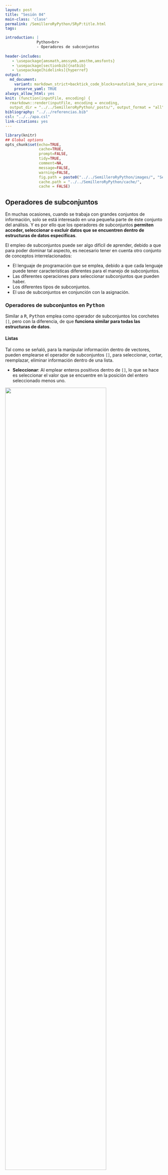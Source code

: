 ```yaml
---
layout: post
title: "Sesión 04"
main-class: 'clase'
permalink: /SemilleroRyPython/SRyP:title.html
tags:

introduction: |
              Python<br>
              - Operadores de subconjuntos
              
header-includes:
   - \usepackage{amsmath,amssymb,amsthm,amsfonts}
   - \usepackage[sectionbib]{natbib}
   - \usepackage[hidelinks]{hyperref}
output:
  md_document:
    variant: markdown_strict+backtick_code_blocks+autolink_bare_uris+ascii_identifiers+tex_math_single_backslash
    preserve_yaml: TRUE
always_allow_html: yes   
knit: (function(inputFile, encoding) {
  rmarkdown::render(inputFile, encoding = encoding,
  output_dir = "../../SemilleroRyPython/_posts/", output_format = "all"  ) })
bibliography: "../../referencias.bib"
csl: "../../apa.csl"
link-citations: yes
---
```


```r
library(knitr)
## Global options
opts_chunk$set(echo=TRUE,
               cache=TRUE,
               prompt=FALSE,
               tidy=TRUE,
               comment=NA,
               message=FALSE,
               warning=FALSE,
               fig.path = paste0("../../SemilleroRyPython/images/", "Sesion04"),
               cache.path = "../../SemilleroRyPython/cache/",
               cache = FALSE)

```

## Operadores de subconjuntos
En muchas ocasiones, cuando se trabaja con grandes conjuntos de información, solo se está interesado en una pequeña parte de éste conjunto del análisis. Y es por ello que los operadores de subconjuntos **permiten acceder, seleccionar o excluir datos que se encuentren dentro de estructuras de datos especificas**.

El empleo de subconjuntos puede ser algo difícil de aprender, debido a que para poder dominar tal aspecto, es necesario tener en cuenta otro conjunto de conceptos interrelacionados:

* El lenguaje de programación que se emplea, debido a que cada lenguaje puede tener características diferentes para el manejo de subconjuntos.
* Las diferentes operaciones para seleccionar subconjuntos que pueden haber.
* Los diferentes tipos de subconjuntos.
* El uso de subconjuntos en conjunción con la asignación.

### Operadores de subconjuntos en <tt>Python</tt>
Similar a <tt>R</tt>, <tt>Python</tt> emplea como operador de subconjuntos los corchetes `[]`, pero con la diferencia, de que **funciona similar para todas las estructuras de datos**.

#### Listas
Tal como se señaló, para la manipular información dentro de vectores, pueden emplearse el operador de subconjuntos `[]`, para seleccionar, cortar, reemplazar, eliminar información dentro de una lista.

* **Seleccionar**: Al emplear enteros positivos dentro de `[]`, lo que se hace es seleccionar el valor que se encuentre en la posición del entero seleccionado menos uno.

![](../../SemilleroRyPython/images/subset1.jpg){ width=80% }

<button id="Show8" class="btn btn-secondary">Mostrar Ejemplo en <tt>Python</tt></button>
<button id="Hide8" class="btn btn-info">Ocultar Ejemplo en <tt>Python</tt></button>
<main id="botoncito8"> 

<h3 data-toc-skip> Seleccionar en listas </h3> 
<p>Supongamos que poseemos una lista $L$, la cual está compuesta por los caracteres, <tt>"Daniel", "Carlos", "Paola", "Pedro", "Juan", "Ana"</tt>, entonces si queremos seleccionar el nombre <tt>"Carlos"</tt> que se encuentra en la segunda posición, podemos emplear la notación 

$$\begin{align*}
L[1] \quad \text{ ó } \quad L[2-1]
\end{align*}$$
tal que</p>

<section class="language-python highlighter-rouge"><section class="highlight"><pre class="highlight"><code><span class="c1"># Creamos la lista de caracteres
</span><span class="n">L</span> <span class="o">=</span> <span class="p">[</span><span class="s">"Daniel"</span><span class="p">,</span> <span class="s">"Carlos"</span><span class="p">,</span> <span class="s">"Paola"</span><span class="p">,</span> <span class="s">"Pedro"</span><span class="p">,</span> <span class="s">"Juan"</span><span class="p">,</span> <span class="s">"Ana"</span><span class="p">]</span>
</code></pre></section></section>

<section class="language-python highlighter-rouge"><section class="highlight"><pre class="highlight"><code><span class="c1"># Empleamos operador de subconjuntos para seleccionar el nombre "Carlos" </span>
<span class="c1"># el cual se encuentra en la segunda posición
</span><span class="n">L</span><span class="p">[</span><span class="mi">1</span><span class="p">]</span>
</code></pre></section></section>

<section class="highlighter-rouge"><section class="highlight"><pre class="highlight"><code>'Carlos'
</code></pre></section></section>

```python
# Creamos la lista de caracteres
L = ["Daniel", "Carlos", "Paola", "Pedro", "Juan", "Ana"]
```

```python
# Empleamos operador de subconjuntos para seleccionar el nombre "Carlos"
# el cual se encuentra en la segunda posición
L[1]
```

</main>

* **Seleccionar desde atrás**: Al emplear enteros negativos dentro de `[]`, lo que se hace es seleccionar el valor que se encuentre en la posición del entero seleccionado contando de atrás hacia adelante.

![](../../SemilleroRyPython/images/subset2.jpg){ width=80% }

<button id="Show9" class="btn btn-secondary">Mostrar Ejemplo en <tt>Python</tt></button>
<button id="Hide9" class="btn btn-info">Ocultar Ejemplo en <tt>Python</tt></button>
<main id="botoncito9"> 

<h3 data-toc-skip> Seleccionar en Listas de atrás hacia adelante </h3> 
<p>Supongamos que poseemos una lista $L$, la cual está compuesta por los caracteres, <tt>"Daniel", "Carlos", "Paola", "Pedro", "Juan", "Ana"</tt>, entonces si queremos seleccionar el nombre <tt>"Ana"</tt> que se encuentra en la última posición, podemos emplear la notación 

$$\begin{align*}
L[-1]
\end{align*}$$
tal que</p>

<section class="language-python highlighter-rouge"><section class="highlight"><pre class="highlight"><code><span class="c1"># Empleamos operador de subconjuntos para seleccionar el nombre "Ana" </span>
<span class="c1"># el cual se encuentra en la última posición
</span><span class="n">L</span><span class="p">[</span><span class="mi">-1</span><span class="p">]</span>
</code></pre></section></section>

<section class="highlighter-rouge"><section class="highlight"><pre class="highlight"><code>'Ana'
</code></pre></section></section>

```python
# Empleamos operador de subconjuntos para seleccionar el nombre "Carlos"
# el cual se encuentra en la última posición
L[-1]
```

</main>

* **Cortes**: Para cortar el total de elementos que se encuentran en una lista, podemos emplear el operador de subconjuntos `[]`, separando dos números enteros positivos o negativos mediante dos puntos `:`, con el fin de seleccionar los elementos que se encuentren dentro de dicho intervalo. Es de anotar que los números tomados por <tt>Python</tt> al emplear este método de selección **se hace de forma cerrada para el número inferior y abierta para el número superior**.

<button id="Show10" class="btn btn-secondary">Mostrar Ejemplo en <tt>Python</tt></button>
<button id="Hide10" class="btn btn-info">Ocultar Ejemplo en <tt>Python</tt></button>
<main id="botoncito10"> 

<h3 data-toc-skip> Cortes en bilaterales en Listas</h3> 
<p>Supongamos que poseemos una lista $L$, la cual está compuesta por los caracteres, <tt>"Daniel", "Carlos", "Paola", "Pedro", "Juan", "Ana"</tt>, entonces si queremos seleccionar los nombres desde <tt>"Carlos"</tt> hasta <tt>"Pedro"</tt> que se encuentra en las posiciones dos y cuatro, podemos emplear la notación 

$$\begin{align*}
L[1:4]
\end{align*}$$

en donde se observa que, se escribe $4$ en lugar de $3$, debido a que al tomar el valor superior de forma abierta, debemos avanza a la siguiente casilla para que éste último valor de interés sea tenido en cuenta. Al escribir dicho código en <tt>Python</tt> obtenemos</p>

<section class="language-python highlighter-rouge"><section class="highlight"><pre class="highlight"><code><span class="c1"># Empleamos operador de subconjuntos para seleccionar los nombres desde </span>
<span class="c1"># "Carlos" hasta "Pedro" los cual se encuentra entre las posiciones dos y cuatro, inclusive.
</span><span class="n">L</span><span class="p">[</span><span class="mi">1:4</span><span class="p">]</span>
</code></pre></section></section>

<section class="highlighter-rouge"><section class="highlight"><pre class="highlight"><code>['Carlos', 'Paola', 'Pedro']
</code></pre></section></section>

```python
# Empleamos operador de subconjuntos para seleccionar los nombres desde "Carlos" hasta "Pedro"
# los cual se encuentra entre las posiciones dos y cuatro, inclusive.
L[1:4]
```

<h3 data-toc-skip> Cortes en unilaterales en Listas</h3> 
<p>Supongamos que poseemos la misma lista $L$, la cual está compuesta por los caracteres, <tt>"Daniel", "Carlos", "Paola", "Pedro", "Juan", "Ana"</tt>, y deseamos seleccionar todos los nombres que se encuentren luego de <tt>"Paola"</tt> (incluyendo este nombre), es decir, todos los nombres que se encuentren en la posición tres o por encima de la misma. En dicho caso podemos emplear la notación 

$$\begin{align*}
L[2:]
\end{align*}$$

en donde se aprecia que, no se escribe ningún número luego de los dos puntos <code>:</code>. Al escribir dicho código en <tt>Python</tt> obtenemos</p>

<section class="language-python highlighter-rouge"><section class="highlight"><pre class="highlight"><code><span class="c1"># Empleamos operador de subconjuntos para seleccionar los nombres que sean </span>
<span class="c1"># iguales o se encuentren por encima de la tercera posición
</span><span class="n">L</span><span class="p">[</span><span class="mi">2:</span><span class="p">]</span>
</code></pre></section></section>

<section class="highlighter-rouge"><section class="highlight"><pre class="highlight"><code>['Paola', 'Pedro', 'Juan', 'Ana']
</code></pre></section></section>

```python
# Empleamos operador de subconjuntos para seleccionar los nombres que sean 
# iguales o se encuentren por encima de la tercera posición
L[2:]
```


<p>Similarmente si queremos seleccionar los nombres que se encuentren antes <tt>"Paola"</tt> (incluyendo este nombre), es decir, todos los nombres que se encuentren en la posición tres o por debajo de la misma. En dicho caso podemos emplear la notación 

$$\begin{align*}
L[:3]
\end{align*}$$

en donde se evidencia que, no se escribe ningún número antes de los dos puntos <code>:</code>, y además, se escribe $3$ en lugar de $2$, debido a que al tomar el valor superior de forma abierta, debemos avanza a la siguiente casilla para que éste último valor de interés sea tenido en cuenta. Al escribir dicho código en <tt>Python</tt> obtenemos</p>

<section class="language-python highlighter-rouge"><section class="highlight"><pre class="highlight"><code><span class="c1"># Empleamos operador de subconjuntos para seleccionar los nombres que sean </span>
<span class="c1"># iguales o se encuentren por debajo de la tercera posición
</span><span class="n">L</span><span class="p">[</span><span class="mi">:3</span><span class="p">]</span>
</code></pre></section></section>

<section class="highlighter-rouge"><section class="highlight"><pre class="highlight"><code>['Daniel', 'Carlos', 'Paola']
</code></pre></section></section>

```python
# Empleamos operador de subconjuntos para seleccionar los nombres que sean 
# iguales o se encuentren por debajo de la tercera posición
L[:3]
```
</main>

* **Reemplazar**: Para reemplazar un valor dentro de los elementos que se encuentran en una lista, podemos emplear el operador de subconjuntos `[]`, con el índice de la posición del valor interés, e igualando dicho valor por el nuevo objeto que queremos en la posición objetivo.

<button id="Show11" class="btn btn-secondary">Mostrar Ejemplo en <tt>Python</tt></button>
<button id="Hide11" class="btn btn-info">Ocultar Ejemplo en <tt>Python</tt></button>
<main id="botoncito11"> 

<h3 data-toc-skip> Reemplazar en Listas</h3> 
<p>Supongamos que poseemos una lista $L$, la cual está compuesta por los caracteres, <tt>"Daniel", "Carlos", "Paola", "Pedro", "Juan", "Ana"</tt>, entonces si queremos reemplazar el nombre <tt>"Juan"</tt> que se encuentra en la penúltima posición, por <tt>"Roberto"</tt>, podemos emplear la notación 

$$\begin{align*}
L[-2] = “Roberto”
\end{align*}$$

tal que </p>

<section class="language-python highlighter-rouge"><section class="highlight"><pre class="highlight"><code><span class="c1"># Empleamos operador de subconjuntos para reemplazar el valor de la 
</span><span class="c1"># penúltima posición por Roberto
</span><span class="n">L</span><span class="p">[</span><span class="o">-</span><span class="mi">2</span><span class="p">]</span> <span class="o">=</span> <span class="s">"Roberto"</span>
<span class="k">print</span><span class="p">(</span><span class="n">L</span><span class="p">)</span>
</code></pre></section></section>

<section class="highlighter-rouge"><section class="highlight"><pre class="highlight"><code>['Daniel', 'Carlos', 'Paola', 'Pedro', 'Roberto', 'Ana']
</code></pre></section></section>

```python
# Empleamos operador de subconjuntos para reemplazar el valor de la 
# penúltima posición por Roberto
L[-2] = "Roberto"
print(L)
```

</main>

* **Eliminar**: Para remover un valor dentro de una lista, podemos emplear la función <tt>del</tt> seguido por la variable con el operador de subconjuntos `[]`, designando la posición del valor que se quiere eliminar. 

También puede emplearse la función <tt>pop()</tt> la cual muestra cuál fue el valor eliminar. Ésta función debe estar separada del nombre de la variable con un punto, <tt>lista.pop()</tt>, y escribiendo dentro del paréntesis la posición del valor que se quiere eliminar.

Otra función 

<button id="Show12" class="btn btn-secondary">Mostrar Ejemplo en <tt>Python</tt></button>
<button id="Hide12" class="btn btn-info">Ocultar Ejemplo en <tt>Python</tt></button>
<main id="botoncito12"> 

<h3 data-toc-skip> Eliminar en Listas con <tt>del</tt></h3> 
<p>Supongamos que poseemos una lista $L$, la cual está compuesta por los caracteres, <tt>"Daniel", "Carlos", "Paola", "Pedro", "Roberto", "Ana"</tt>, entonces si queremos eliminar el nombre <tt>"Pedro"</tt> que se encuentra en la cuarta posición, podemos emplear la función <tt>del</tt> de la forma

$$\begin{align*}
del \quad L[3]
\end{align*}$$

tal que</p>

<section class="language-python highlighter-rouge"><section class="highlight"><pre class="highlight"><code><span class="c1"># Empleamos función del y operador de subconjuntos para eliminar el valor
</span><span class="c1"># que se encuentra en la cuarta posición
</span><span class="k">del</span> <span class="n">L</span><span class="p">[</span><span class="mi">3</span><span class="p">]</span>
<span class="k">print</span><span class="p">(</span><span class="n">L</span><span class="p">)</span>
</code></pre></section></section>

<section class="highlighter-rouge"><section class="highlight"><pre class="highlight"><code>['Daniel', 'Carlos', 'Paola', 'Roberto', 'Ana']
</code></pre></section></section>

```python
# Empleamos función del y operador de subconjuntos para eliminar el valor
# que se encuentra en la cuarta posición
del L[3]
print(L)
```

<h3 data-toc-skip> Eliminar en Listas con <tt>pop()</tt></h3> 
<p>Luego de eliminar al nombre <tt>"Pedro"</tt> de la lista $L$, obtenemos una lista compuesta por los caracteres, <tt>"Daniel", "Carlos", "Paola", "Roberto", "Ana"</tt>, entonces si queremos eliminar el nombre <tt>"Daniel"</tt> que se encuentra en la primera posición, podemos emplear la función <tt>pop()</tt> de la forma

$$\begin{align*}
L.pop(0)
\end{align*}$$

tal que </p>

<section class="language-python highlighter-rouge"><section class="highlight"><pre class="highlight"><code><span class="c1"># Empleamos función pop y operador de subconjuntos para eliminar el valor
</span><span class="c1"># que se encuentra en la primera posición y mostrar cual valor fue
</span><span class="n">L</span><span class="o">.</span><span class="kd">pop</span><span class="p">(</span><span class="mi">0</span><span class="p">)</span>
</code></pre></section></section>

<section class="highlighter-rouge"><section class="highlight"><pre class="highlight"><code>'Daniel'
</code></pre></section></section>

<section class="language-python highlighter-rouge"><section class="highlight"><pre class="highlight"><code><span class="k">print</span><span class="p">(</span><span class="n">L</span><span class="p">)</span>
</code></pre></section></section>

<section class="highlighter-rouge"><section class="highlight"><pre class="highlight"><code>['Carlos', 'Paola', 'Roberto', 'Ana']
</code></pre></section></section>

```python
# Empleamos función pop y operador de subconjuntos para eliminar el valor
# que se encuentra en la primera posición y mostrar cual valor fue
L.pop(0)
print(L)
```

</main>

* **Filtrar**: Para realizar filtros y obtener subconjuntos de valores, podemos emplear la siguiente estructura de código, cuando se tiene una lista de caracteres

```python
[respuesta for x in lista if condición in x]
```

o la siguiente estructura de código, cuando se tiene una lista numérica

```python
[respuesta for x in lista if condición]
```

donde:

* <tt>respuesta</tt>: es una variable de respuesta, en donde si no queremos que se reemplace el valor filtrado por otro, podemos usar simplemente la variable <tt>x</tt> (o en su defecto la variable establecida como en <tt>x</tt>).
* <tt>x</tt>: es una variable que se emplea para designar a los valores que se encuentran dentro de la lista.
* <tt>lista</tt>: Hace referencia al nombre de la lista de interés que deseamos filtrar.
* <tt>condición</tt>: es el conjunto de caracteres alfanuméricos que se desean buscar dentro de la lista para luego filtrarlos.

<button id="Show18" class="btn btn-secondary">Mostrar Ejemplo en <tt>Python</tt></button>
<button id="Hide18" class="btn btn-info">Ocultar Ejemplo en <tt>Python</tt></button>
<main id="botoncito18"> 

<h3 data-toc-skip> Filtrar en listas de caracteres </h3> 
<p>Supongamos que poseemos una lista $L$, la cual está compuesta por los caracteres, <tt>"Carlos", "Paola", "Roberto", "Ana"</tt>, entonces si queremos filtrar por aquellos nombres que contengan la letra "o", entonces podemos usar la notación

$$\begin{align*}
[\text{x  for  x  in  L  if  “o”  in  x}]
\end{align*}$$

tal que</p>

<section class="language-python highlighter-rouge"><section class="highlight"><pre class="highlight"><code><span class="c1"># Se filtra lista por valores que tengan la letra "o"
</span><span class="p">[</span><span class="n">x</span> <span class="k">for</span> <span class="n">x</span> <span class="ow">in</span> <span class="n">L</span> <span class="k">if</span> <span class="s">"o"</span> <span class="ow">in</span> <span class="n">x</span><span class="p">]</span>
</code></pre></section></section>

<section class="highlighter-rouge"><section class="highlight"><pre class="highlight"><code>['Carlos', 'Paola', 'Pedro']
</code></pre></section></section>

```python
# Se filtra lista por valores que tengan la letra "o"
[x for x in L if "o" in x]
```

<h3 data-toc-skip> Filtrar en listas numéricas </h3> 
<p>Supongamos ahora que poseemos una lista $L2$, la cual está compuesta por los números, $3.1, 7.8, 8.9, 10.5, 2.7, 5.7$, entonces si queremos filtrar por aquellos números que sean mayores a $4$, entonces podemos usar la notación

$$\begin{align*}
[\text{x  for  x  in  L2  if  x > 4}]
\end{align*}$$

tal que</p>

<section class="language-python highlighter-rouge"><section class="highlight"><pre class="highlight"><code><span class="c1"># Creamos la lista numérica
</span><span class="n">L2</span> <span class="o">=</span> <span class="p">[</span><span class="mf">3.1</span><span class="p">,</span> <span class="mf">7.8</span><span class="p">,</span> <span class="mf">8.9</span><span class="p">,</span> <span class="mf">10.5</span><span class="p">,</span> <span class="mf">2.7</span><span class="p">,</span> <span class="mf">5.7</span><span class="p">]</span>
</code></pre></section></section>

<section class="language-python highlighter-rouge"><section class="highlight"><pre class="highlight"><code><span class="c1"># Se filtra lista por valores que sean mayores a 4
</span><span class="p">[</span><span class="n">x</span> <span class="k">for</span> <span class="n">x</span> <span class="ow">in</span> <span class="n">L2</span> <span class="k">if</span> <span class="n">x</span> <span class="o">&gt;</span> <span class="mi">4</span><span class="p">]</span>
</code></pre></section></section>

<section class="highlighter-rouge"><section class="highlight"><pre class="highlight"><code>[7.8, 8.9, 10.5, 5.7]
</code></pre></section></section>

```python
# Creamos la lista numérica
L2 = [3.1, 7.8, 8.9, 10.5, 2.7, 5.7]
```

```python
# Se filtra lista por valores que sean mayores a 4
[x for x in L2 if x > 4]
```

</main>

#### Tuplas
Similar a las listas, en las tuplas pueden manipularse la información que se contiene, mediante el operador de subconjuntos `[]`, para seleccionar, cortar, eliminar información dentro de una tupla. **La única diferencia con las listas, es que la Tupla es inmutable**, es decir, las tuplas no permite reemplazar o eliminar los valores que la conforman.

* **Seleccionar**: Al emplear enteros positivos dentro de `[]`, lo que se hace es seleccionar el valor que se encuentre en la posición del entero seleccionado menos uno.

<button id="Show15" class="btn btn-secondary">Mostrar Ejemplo en <tt>Python</tt></button>
<button id="Hide15" class="btn btn-info">Ocultar Ejemplo en <tt>Python</tt></button>
<main id="botoncito15"> 

<h3 data-toc-skip> Seleccionar en tuplas </h3> 
<p>Supongamos que poseemos una tupla $T$, la cual está compuesta por los caracteres, <tt>"Daniel", "Carlos", "Paola", "Pedro", "Juan", "Ana"</tt>, entonces si queremos seleccionar el nombre <tt>"Carlos"</tt> que se encuentra en la segunda posición, podemos emplear la notación 

$$\begin{align*}
T[1]
\end{align*}$$
tal que</p>

<section class="language-python highlighter-rouge"><section class="highlight"><pre class="highlight"><code><span class="c1"># Creamos la tupla de caracteres
</span><span class="n">T</span> <span class="o">=</span> <span class="p">(</span><span class="s">"Daniel"</span><span class="p">,</span> <span class="s">"Carlos"</span><span class="p">,</span> <span class="s">"Paola"</span><span class="p">,</span> <span class="s">"Pedro"</span><span class="p">,</span> <span class="s">"Juan"</span><span class="p">,</span> <span class="s">"Ana"</span><span class="p">)</span>
</code></pre></section></section>

<section class="language-python highlighter-rouge"><section class="highlight"><pre class="highlight"><code><span class="c1"># Empleamos operador de subconjuntos para seleccionar el nombre "Carlos" </span>
<span class="c1"># el cual se encuentra en la segunda posición
</span><span class="n">T</span><span class="p">[</span><span class="mi">1</span><span class="p">]</span>
</code></pre></section></section>

<section class="highlighter-rouge"><section class="highlight"><pre class="highlight"><code>'Carlos'
</code></pre></section></section>

```python
# Creamos la tupla de caracteres
T = ("Daniel", "Carlos", "Paola", "Pedro", "Juan", "Ana")
```

```python
# Empleamos operador de subconjuntos para seleccionar el nombre "Carlos"
# el cual se encuentra en la segunda posición
T[1]
```

</main>

* **Seleccionar desde atrás**: Al emplear enteros negativos dentro de `[]`, lo que se hace es seleccionar el valor que se encuentre en la posición del entero seleccionado contando de atrás hacia adelante.

<button id="Show16" class="btn btn-secondary">Mostrar Ejemplo en <tt>Python</tt></button>
<button id="Hide16" class="btn btn-info">Ocultar Ejemplo en <tt>Python</tt></button>
<main id="botoncito16"> 

<h3 data-toc-skip> Seleccionar en tupla de atrás hacia adelante </h3> 
<p>Supongamos que poseemos una tupla $T$, la cual está compuesta por los caracteres, <tt>"Daniel", "Carlos", "Paola", "Pedro", "Juan", "Ana"</tt>, entonces si queremos seleccionar el nombre <tt>"Ana"</tt> que se encuentra en la última posición, podemos emplear la notación 

$$\begin{align*}
T[-1]
\end{align*}$$
tal que</p>

<section class="language-python highlighter-rouge"><section class="highlight"><pre class="highlight"><code><span class="c1"># Empleamos operador de subconjuntos para seleccionar el nombre "Ana" </span>
<span class="c1"># el cual se encuentra en la última posición
</span><span class="n">T</span><span class="p">[</span><span class="mi">-1</span><span class="p">]</span>
</code></pre></section></section>

<section class="highlighter-rouge"><section class="highlight"><pre class="highlight"><code>'Ana'
</code></pre></section></section>

```python
# Empleamos operador de subconjuntos para seleccionar el nombre "Carlos"
# el cual se encuentra en la última posición
T[-1]
```

</main>

* **Cortes**: Para cortar el total de elementos que se encuentran en una tupla, podemos emplear el operador de subconjuntos `[]`, separando dos números enteros positivos o negativos mediante dos puntos `:`, con el fin de seleccionar los elementos que se encuentren dentro de dicho intervalo. Es de anotar que los números tomados por <tt>Python</tt> al emplear este método de selección **se hace de forma cerrada para el número inferior y abierta para el número superior**.

<button id="Show17" class="btn btn-secondary">Mostrar Ejemplo en <tt>Python</tt></button>
<button id="Hide17" class="btn btn-info">Ocultar Ejemplo en <tt>Python</tt></button>
<main id="botoncito17"> 

<h3 data-toc-skip> Cortes en bilaterales en tupla</h3> 
<p>Supongamos que poseemos una tupla $T$, la cual está compuesta por los caracteres, <tt>"Daniel", "Carlos", "Paola", "Pedro", "Juan", "Ana"</tt>, entonces si queremos seleccionar los nombres desde <tt>"Carlos"</tt> hasta <tt>"Pedro"</tt> que se encuentra en las posiciones dos y cuatro, podemos emplear la notación 

$$\begin{align*}
T[1:4]
\end{align*}$$

en donde se observa que, se escribe $4$ en lugar de $3$, debido a que al tomar el valor superior de forma abierta, debemos avanza a la siguiente casilla para que éste último valor de interés sea tenido en cuenta. Al escribir dicho código en <tt>Python</tt> obtenemos</p>

<section class="language-python highlighter-rouge"><section class="highlight"><pre class="highlight"><code><span class="c1"># Empleamos operador de subconjuntos para seleccionar los nombres desde </span>
<span class="c1"># "Carlos" hasta "Pedro" los cual se encuentra entre las posiciones dos y cuatro, inclusive.
</span><span class="n">T</span><span class="p">[</span><span class="mi">1:4</span><span class="p">]</span>
</code></pre></section></section>

<section class="highlighter-rouge"><section class="highlight"><pre class="highlight"><code>['Carlos', 'Paola', 'Pedro']
</code></pre></section></section>

```python
# Empleamos operador de subconjuntos para seleccionar los nombres desde "Carlos" hasta "Pedro"
# los cual se encuentra entre las posiciones dos y cuatro, inclusive.
T[1:4]
```

<h3 data-toc-skip> Cortes en unilaterales en tuplas</h3> 
<p>Supongamos que poseemos la misma tupla $T$, la cual está compuesta por los caracteres, <tt>"Daniel", "Carlos", "Paola", "Pedro", "Juan", "Ana"</tt>, y deseamos seleccionar todos los nombres que se encuentren luego de <tt>"Paola"</tt> (incluyendo este nombre), es decir, todos los nombres que se encuentren en la posición tres o por encima de la misma. En dicho caso podemos emplear la notación 

$$\begin{align*}
T[2:]
\end{align*}$$

en donde se aprecia que, no se escribe ningún número luego de los dos puntos <code>:</code>. Al escribir dicho código en <tt>Python</tt> obtenemos</p>

<section class="language-python highlighter-rouge"><section class="highlight"><pre class="highlight"><code><span class="c1"># Empleamos operador de subconjuntos para seleccionar los nombres que sean </span>
<span class="c1"># iguales o se encuentren por encima de la tercera posición
</span><span class="n">T</span><span class="p">[</span><span class="mi">2:</span><span class="p">]</span>
</code></pre></section></section>

<section class="highlighter-rouge"><section class="highlight"><pre class="highlight"><code>['Paola', 'Pedro', 'Juan', 'Ana']
</code></pre></section></section>

```python
# Empleamos operador de subconjuntos para seleccionar los nombres que sean 
# iguales o se encuentren por encima de la tercera posición
T[2:]
```

<p>Similarmente si queremos seleccionar los nombres que se encuentren antes <tt>"Paola"</tt> (incluyendo este nombre), es decir, todos los nombres que se encuentren en la posición tres o por debajo de la misma. En dicho caso podemos emplear la notación 

$$\begin{align*}
T[:3]
\end{align*}$$

en donde se evidencia que, no se escribe ningún número antes de los dos puntos <code>:</code>, y además, se escribe $3$ en lugar de $2$, debido a que al tomar el valor superior de forma abierta, debemos avanza a la siguiente casilla para que éste último valor de interés sea tenido en cuenta. Al escribir dicho código en <tt>Python</tt> obtenemos</p>

<section class="language-python highlighter-rouge"><section class="highlight"><pre class="highlight"><code><span class="c1"># Empleamos operador de subconjuntos para seleccionar los nombres que sean </span>
<span class="c1"># iguales o se encuentren por debajo de la tercera posición
</span><span class="n">T</span><span class="p">[</span><span class="mi">:3</span><span class="p">]</span>
</code></pre></section></section>

<section class="highlighter-rouge"><section class="highlight"><pre class="highlight"><code>['Daniel', 'Carlos', 'Paola']
</code></pre></section></section>

```python
# Empleamos operador de subconjuntos para seleccionar los nombres que sean 
# iguales o se encuentren por debajo de la tercera posición
T[:3]
```
</main>

* **Filtrar**: Para realizar filtros y obtener subconjuntos de valores, podemos emplear la siguiente estructura de código, cuando se tiene una lista de caracteres

```python
[respuesta for x in lista if condición in x]
```

o la siguiente estructura de código, cuando se tiene una lista numérica

```python
[respuesta for x in lista if condición]
```

donde:

* <tt>respuesta</tt>: es una variable de respuesta, en donde si no queremos que se reemplace el valor filtrado por otro, podemos usar simplemente la variable <tt>x</tt> (o en su defecto la variable establecida como en <tt>x</tt>).
* <tt>x</tt>: es una variable que se emplea para designar a los valores que se encuentran dentro de la lista.
* <tt>lista</tt>: Hace referencia al nombre de la lista de interés que deseamos filtrar.
* <tt>condición</tt>: es el conjunto de caracteres alfanuméricos que se desean buscar dentro de la lista para luego filtrarlos.

<button id="Show19" class="btn btn-secondary">Mostrar Ejemplo en <tt>Python</tt></button>
<button id="Hide19" class="btn btn-info">Ocultar Ejemplo en <tt>Python</tt></button>
<main id="botoncito19"> 

<h3 data-toc-skip> Filtrar en tuplas de caracteres </h3> 
<p>Supongamos que poseemos una tupla $T$, la cual está compuesta por los caracteres, <tt>"Daniel", "Carlos", "Paola", "Pedro", "Juan", "Ana"</tt>, entonces si queremos filtrar por aquellos nombres que contengan las letras <tt>"an"</tt>, entonces podemos usar la notación

$$\begin{align*}
[\text{x  for  x  in  L  if  “an”  in  x}]
\end{align*}$$

tal que</p>

<section class="language-python highlighter-rouge"><section class="highlight"><pre class="highlight"><code><span class="c1"># Se filtra tupla por valores que tengan la letra "o"
</span><span class="p">[</span><span class="n">x</span> <span class="k">for</span> <span class="n">x</span> <span class="ow">in</span> <span class="n">T</span> <span class="k">if</span> <span class="s">"an"</span> <span class="ow">in</span> <span class="n">x</span><span class="p">]</span>
</code></pre></section></section>

<section class="highlighter-rouge"><section class="highlight"><pre class="highlight"><code>['Daniel', 'Juan']
</code></pre></section></section>

```python
# Se filtra tupla por valores que tengan la letra "o"
[x for x in T if "an" in x]
```

<p>Note que <tt>Python</tt> reconoce entre mayúsculas y minúsculas, y por ello es que no aparece <tt>"Ana"</tt> en el filtro.</p>

<h3 data-toc-skip> Filtrar en tuplas numéricas </h3> 
<p>Supongamos ahora que poseemos una lista $T2$, la cual está compuesta por los números, $3.1, 7.8, 8.9, 10.5, 2.7, 5.7$, entonces si queremos filtrar por aquellos números que sean mayores a $4$, entonces podemos usar la notación

$$\begin{align*}
[\text{x  for  x  in  T2  if  x > 4}]
\end{align*}$$

tal que</p>

<section class="language-python highlighter-rouge"><section class="highlight"><pre class="highlight"><code><span class="c1"># Creamos la tupla numérica
</span><span class="n">T2</span> <span class="o">=</span> <span class="p">[</span><span class="mf">3.1</span><span class="p">,</span> <span class="mf">7.8</span><span class="p">,</span> <span class="mf">8.9</span><span class="p">,</span> <span class="mf">10.5</span><span class="p">,</span> <span class="mf">2.7</span><span class="p">,</span> <span class="mf">5.7</span><span class="p">]</span>
</code></pre></section></section>

<section class="language-python highlighter-rouge"><section class="highlight"><pre class="highlight"><code><span class="c1"># Se filtra tupla por valores que sean mayores a 4
</span><span class="p">[</span><span class="n">x</span> <span class="k">for</span> <span class="n">x</span> <span class="ow">in</span> <span class="n">L2</span> <span class="k">if</span> <span class="n">x</span> <span class="o">&gt;</span> <span class="mi">4</span><span class="p">]</span>
</code></pre></section></section>

<section class="highlighter-rouge"><section class="highlight"><pre class="highlight"><code>[7.8, 8.9, 10.5, 5.7]
</code></pre></section></section>

```python
# Creamos la tupla numérica
T2 = [3.1, 7.8, 8.9, 10.5, 2.7, 5.7]
```

```python
# Se filtra tupla por valores que sean mayores a 4
[x for x in T2 if x > 4]
```

</main>

#### Diccionarios
En el caso de los diccionarios, es posible emplear el operador de subconjuntos `[]` para seleccionar, cortar, reemplazar, eliminar, información que se encuentre contenida en los diccionarios, pero **a diferencia de las tuplas y las listas, en lugar de emplear los índices de localización, se emplea el nombres del índice que se haya asignado en el diccionario**.

* **Seleccionar**: Para seleccionar valores mediante el empleo del operador de subcojuntos `[]`, debe emplear se el nombre del índice entre comillas.

<button id="Show20" class="btn btn-secondary">Mostrar Ejemplo en <tt>Python</tt></button>
<button id="Hide20" class="btn btn-info">Ocultar Ejemplo en <tt>Python</tt></button>
<main id="botoncito20"> 

<h3 data-toc-skip> Seleccionar en diccionario </h3> 
<p>Supongamos que poseemos un diccionario $D$, la cual está compuesta por los índices y caracteres, <tt>"A":"Daniel", "B":"Carlos", "C":"Paola", "D":"Pedro", "E":"Juan", "F":"Ana"</tt>, entonces si queremos seleccionar el nombre <tt>"Carlos"</tt> que posee el índice <tt>"B"</tt>, podemos emplear la notación 

$$\begin{align*}
D[“B”]
\end{align*}$$
tal que</p>


<section class="language-python highlighter-rouge"><section class="highlight"><pre class="highlight"><code><span class="c1"># Creamos la diccionario
</span><span class="n">D</span> <span class="o">=</span> <span class="p">{</span><span class="s">"A"</span><span class="p">:</span><span class="s">"Daniel"</span><span class="p">,</span> <span class="s">"B"</span><span class="p">:</span><span class="s">"Carlos"</span><span class="p">,</span> <span class="s">"C"</span><span class="p">:</span><span class="s">"Paola"</span><span class="p">,</span> <span class="s">"D"</span><span class="p">:</span><span class="s">"Pedro"</span><span class="p">,</span> <span class="s">"E"</span><span class="p">:</span><span class="s">"Juan"</span><span class="p">,</span> <span class="s">"F"</span><span class="p">:</span><span class="s">"Ana"</span><span class="p">}</span>
</code></pre></section></section>

<section class="language-python highlighter-rouge"><section class="highlight"><pre class="highlight"><code><span class="c1"># Empleamos operador de subconjuntos para seleccionar el nombre "Carlos"
</span><span class="c1"># el cual posee el índice "B"
</span><span class="n">D</span><span class="p">[</span><span class="s">"B"</span><span class="p">]</span>
</code></pre></section></section>

<section class="highlighter-rouge"><section class="highlight"><pre class="highlight"><code>'Carlos'
</code></pre></section></section>

```python
# Creamos la diccionario
D = {"A":"Daniel", "B":"Carlos", "C":"Paola", "D":"Pedro", "E":"Juan", "F":"Ana"}
```

```python
# Empleamos operador de subconjuntos para seleccionar el nombre "Carlos"
# el cual posee el índice "B"
D["B"]
```

</main>

* **Reemplazar**: Para reemplazar un valor dentro de los elementos que se encuentran en una diccionario, se debe emplear el operador de subconjuntos `[]`, junto con el nombre del índice de interés, e igualando dicho valor por el nuevo objeto que queremos en la posición objetivo.

<button id="Show21" class="btn btn-secondary">Mostrar Ejemplo en <tt>Python</tt></button>
<button id="Hide21" class="btn btn-info">Ocultar Ejemplo en <tt>Python</tt></button>
<main id="botoncito21"> 

<h3 data-toc-skip> Reemplazar en diccionario</h3> 
<p>Supongamos que poseemos un diccionario $D$, la cual está compuesta por los índices y caracteres, <tt>"A":"Daniel", "B":"Carlos", "C":"Paola", "D":"Pedro", "E":"Juan", "F":"Ana"</tt>, entonces si queremos reemplazar el nombre <tt>"Paola"</tt> que posee el índice <tt>"C"</tt>, por <tt>"Roberto"</tt>, podemos emplear la notación 

$$\begin{align*}
D[“C”] = “Roberto”
\end{align*}$$

tal que </p>

<section class="language-python highlighter-rouge"><section class="highlight"><pre class="highlight"><code><span class="c1"># Empleamos operador de subconjuntos para reemplazar el valor que se encuentra 
</span><span class="c1"># en la posición "C" por "Roberto"
</span><span class="n">D</span><span class="p">[</span><span class="s">"C"</span><span class="p">]</span> <span class="o">=</span> <span class="s">"Roberto"</span>
<span class="k">print</span><span class="p">(</span><span class="n">D</span><span class="p">)</span>
</code></pre></section></section>

<section class="highlighter-rouge"><section class="highlight"><pre class="highlight"><code>{'A': 'Daniel', 'B': 'Carlos', 'C': 'Roberto', 'D': 'Pedro', 'E': 'Juan', 'F': 'Ana'}
</code></pre></section></section>

```python
# Empleamos operador de subconjuntos para reemplazar el valor que se encuentra 
# n la posición "C" por "Roberto"
D["C"] = "Roberto"
print(D)
```

</main>

* **Eliminar**: Para remover un valor dentro de un diccionario, podemos emplear la función <tt>del</tt> seguido por la variable con el operador de subconjuntos `[]`, designando la el índice del que se quiere eliminar. 

También puede emplearse la función <tt>pop()</tt> la cual muestra cuál fue el valor eliminar. Ésta función debe estar separada del nombre de la variable con un punto, <tt>diccionario.pop()</tt>, y escribiendo dentro del paréntesis la posición del valor que se quiere eliminar.

<button id="Show22" class="btn btn-secondary">Mostrar Ejemplo en <tt>Python</tt></button>
<button id="Hide22" class="btn btn-info">Ocultar Ejemplo en <tt>Python</tt></button>
<main id="botoncito22"> 

<h3 data-toc-skip> Eliminar en diccionario con <tt>del</tt></h3> 
<p>Supongamos que poseemos un diccionario $D$, la cual está compuesta por los índices y caracteres, <tt>"A":"Daniel", "B":"Carlos", "C":"Roberto", "D":"Pedro", "E":"Juan", "F":"Ana"</tt>, entonces si queremos eliminar el nombre <tt>"Pedro"</tt> que posee el índice <tt>"D"</tt>, podemos emplear la función <tt>del</tt> de la forma

$$\begin{align*}
del \quad D[“D”]
\end{align*}$$

tal que </p>

<section class="language-python highlighter-rouge"><section class="highlight"><pre class="highlight"><code><span class="c1"># Empleamos función del y operador de subconjuntos para eliminar el valor
</span><span class="c1"># que se encuentra en el índice "D"
</span><span class="k">del</span> <span class="n">D</span><span class="p">[</span><span class="s">"D"</span><span class="p">]</span>
<span class="k">print</span><span class="p">(</span><span class="n">D</span><span class="p">)</span>
</code></pre></section></section>

<section class="highlighter-rouge"><section class="highlight"><pre class="highlight"><code>{'A': 'Daniel', 'B': 'Carlos', 'C': 'Paola', 'E': 'Juan', 'F': 'Ana'}
</code></pre></section></section>

```python
# Empleamos función del y operador de subconjuntos para eliminar el valor
# que se encuentra en el índice "D"
del D["D"]
```


<h3 data-toc-skip> Eliminar en diccionario con <tt>pop()</tt></h3> 
<p>Luego de eliminar al nombre <tt>"Pedro"</tt> del diccionario $D$, obtenemos una diccionario compuesto por los caracteres, <tt>"A": "Daniel", "B": "Carlos", "C": "Roberto", "D": "Pedro", "E": "Juan", "F": "Ana"</tt>, entonces si queremos eliminar el nombre <tt>"Daniel"</tt> que posee el índice <tt>"A"</tt>, podemos emplear la función <tt>pop()</tt> de la forma

$$\begin{align*}
D.pop(“A”)
\end{align*}$$

tal que </p>

<section class="language-python highlighter-rouge"><section class="highlight"><pre class="highlight"><code><span class="c1"># Empleamos función pop y operador de subconjuntos para eliminar el valor
</span><span class="c1"># que se encuentra en la primera posición y mostrar cual valor fue
</span><span class="n">D</span><span class="o">.</span><span class="n">pop</span><span class="p">(</span><span class="s">"A"</span><span class="p">)</span>
</code></pre></section></section>

<section class="highlighter-rouge"><section class="highlight"><pre class="highlight"><code>'Daniel'
</code></pre></section></section>

<section class="language-python highlighter-rouge"><section class="highlight"><pre class="highlight"><code><span class="k">print</span><span class="p">(</span><span class="n">D</span><span class="p">)</span>
</code></pre></section></section>

<section class="highlighter-rouge"><section class="highlight"><pre class="highlight"><code>{'B': 'Carlos', 'C': 'Paola', 'E': 'Juan', 'F': 'Ana'}
</code></pre></section></section>

```python
# Empleamos función pop y operador de subconjuntos para eliminar el valor
# que se encuentra en la primera posición y mostrar cual valor fue
D.pop("A")
print(D)
```

</main>

* **Filtrar**: Para realizar filtros en los diccionarios y obtener subconjuntos de valores, podemos emplear la siguiente estructura de código, cuando se tiene un diccionario de caracteres

```python
{respindice:respvalor for indice,valor in dicc.items() if condicion}
```

o la siguiente estructura de código, cuando se tiene una lista numérica

```python
{respindice:respvalor for indice,valor in dicc.items() if condicion in valoind}
```

donde:

* <tt>respindice</tt>: es una variable de respuesta, en donde si no queremos que se reemplace el índice filtrado por otro, podemos usar simplemente la variable <tt>índice</tt> (o en su defecto la variable establecida como en <tt>índice</tt>).
* <tt>respvalor</tt>: es una variable de respuesta, en donde si no queremos que se reemplace el valor filtrado por otro, podemos usar simplemente la variable <tt>valor</tt> (o en su defecto la variable establecida como en <tt>valor</tt>).
* <tt>indice</tt>: es una variable que se emplea para designar a los índices originales que se encuentran dentro del diccionario.
* <tt>valor</tt>: es una variable que se emplea para designar a los valores originales que se encuentran dentro del diccionario.
* <tt>dicc</tt>: Hace referencia al nombre del diccionario de interés que deseamos filtrar.
* <tt>condicion</tt>: es el conjunto de caracteres alfanuméricos que se desean buscar dentro de los valores o índices del diccionario para luego filtrarlos.
* <tt>valoind</tt>: es una variable que representa al índice o valor para el cual se desea realizar la búsqueda.

<button id="Show23" class="btn btn-secondary">Mostrar Ejemplo en <tt>Python</tt></button>
<button id="Hide23" class="btn btn-info">Ocultar Ejemplo en <tt>Python</tt></button>
<main id="botoncito23"> 

<h3 data-toc-skip> Filtrar en diccionario de caracteres </h3> 
<p>Supongamos que poseemos un diccionario $D$, el cual está compuesta por los caracteres, <tt>"B": "Carlos", "C": "Paola", "E": "Juan", "F": "Ana"</tt>, entonces si queremos filtrar por aquellos nombres que contengan la letra "C", y cambiar su índice a "NuevoInd" entonces podemos usar la notación

$$\begin{align*}
\{\text{“NuevInd”:valor  for  indice, valor  in  D.items()  if  "ol"  in  valor}\}
\end{align*}$$

tal que</p>

<section class="language-python highlighter-rouge"><section class="highlight"><pre class="highlight"><code><span class="c1"># Se filtra lista por valores que tengan las letras "ol"
</span><span class="p">{</span><span class="s">"NuevInd"</span><span class="p">:</span><span class="n">valor</span> <span class="k">for</span> <span class="n">indice</span><span class="p">,</span> <span class="n">valor</span> <span class="ow">in</span> <span class="n">D</span><span class="o">.</span><span class="n">items</span><span class="p">()</span> <span class="k">if</span> <span class="s">"ol"</span> <span class="ow">in</span> <span class="n">valor</span><span class="p">}</span>
</code></pre></section></section>

<section class="highlighter-rouge"><section class="highlight"><pre class="highlight"><code>{'NuevInd': 'Paola'}
</code></pre></section></section>

```python
# Se filtra lista por valores que tengan las letras "ol"
{"NuevInd":valor for indice, valor in D.items() if "ol" in valor}
```

<p>si queremos realizar la busqueda de la letra "C" por índice y cambiar el índice a ":o", entonces podemos usar la notación

$$\begin{align*}
\{\text{“NuevInd”:valor  for  indice, valor  in  D.items()  if  "C"  in  indice}\}
\end{align*}$$

tal que</p>

<section class="language-python highlighter-rouge"><section class="highlight"><pre class="highlight"><code><span class="c1"># Se filtra lista por índices que tengan la letra "C"
</span><span class="p">{</span><span class="s">":o"</span><span class="p">:</span><span class="n">valor</span> <span class="k">for</span> <span class="n">indice</span><span class="p">,</span> <span class="n">valor</span> <span class="ow">in</span> <span class="n">D</span><span class="o">.</span><span class="n">items</span><span class="p">()</span> <span class="k">if</span> <span class="s">"C"</span> <span class="ow">in</span> <span class="n">indice</span><span class="p">}</span>
</code></pre></section></section>

<section class="highlighter-rouge"><section class="highlight"><pre class="highlight"><code>{':o': 'Paola'}
</code></pre></section></section>

```python
# Se filtra lista por índices que tengan la letra "C"
{":o":valor for indice, valor in D.items() if "C" in indice}
```


<h3 data-toc-skip> Filtrar en diccionario numéricas </h3> 
<p>Supongamos ahora que poseemos una lista $D2$, la cual está compuesta por los números, <tt>"ABC": 1, "CDB": 13, "ADB": 18, "ACC": 5</tt>, entonces si queremos filtrar por aquellos números que sean mayores a $10$, y cambiar el valor por $99$, entonces podemos usar la notación

$$\begin{align*}
\{\text{indice:99 for indice,valor in D2.items() if valor > 10}\}
\end{align*}$$

tal que</p>

<section class="language-python highlighter-rouge"><section class="highlight"><pre class="highlight"><code><span class="c1"># Creamos la diccionario numérica
</span><span class="n">D2</span> <span class="o">=</span> <span class="p">{</span><span class="s">"ABC"</span><span class="p">:</span> <span class="mi">1</span><span class="p">,</span> <span class="s">"CDB"</span><span class="p">:</span> <span class="mi">13</span><span class="p">,</span> <span class="s">"ADB"</span><span class="p">:</span> <span class="mi">18</span><span class="p">,</span> <span class="s">"ACC"</span><span class="p">:</span> <span class="mi">5</span><span class="p">}</span>
</code></pre></section></section>

<section class="language-python highlighter-rouge"><section class="highlight"><pre class="highlight"><code><span class="c1"># Se filtra diccionario por valores que sean mayores a 10 y se reemplazan por 99
</span><span class="p">{</span><span class="n">indice</span><span class="p">:</span><span class="mi">99</span> <span class="k">for</span> <span class="n">indice</span><span class="p">,</span><span class="n">valor</span> <span class="ow">in</span> <span class="n">D2</span><span class="o">.</span><span class="n">items</span><span class="p">()</span> <span class="k">if</span> <span class="n">valor</span> <span class="o">&gt;</span> <span class="mi">10</span><span class="p">}</span>
</code></pre></section></section>

<section class="highlighter-rouge"><section class="highlight"><pre class="highlight"><code>{'CDB': 99, 'ADB': 99}
</code></pre></section></section>

```python
# Creamos la diccionario numérica
D2 = {"ABC": 1, "CDB": 13, "ADB": 18, "ACC": 5}
```

```python
# Se filtra diccionario por valores que sean mayores a 10 y se reemplazan por 99
{indice:99 for indice,valor in D2.items() if valor > 10}
```

</main>

#### Matrices y Arreglos (numpy)
Cuando se emplea el módulo <tt>numpy</tt> para la creación de matrices y vectores, es posible emplear el operador de subconjuntos `[]` para seleccionar, cortar, reemplazar, eliminar, información que se encuentre contenida en las matrices o arreglos, en donde se pueden emplear el operador de subconjuntos `[]`, separando las filas de la columnas con una coma.

* **Seleccionar**: Para seleccionar valores mediante el empleo del operador de subcojuntos `[]`, debe emplear se el número de la fila o columna sepadada por una coma.

<button id="Show24" class="btn btn-secondary">Mostrar Ejemplo en <tt>Python</tt></button>
<button id="Hide24" class="btn btn-info">Ocultar Ejemplo en <tt>Python</tt></button>
<main id="botoncito24"> 

<h3 data-toc-skip> Seleccionar fila en Matrices y Arreglos </h3> 
<p>Supongamos que poseemos una matriz $M$ de $3\times2$, la cual está compuesta por
$$\begin{align*}
  \begin{bmatrix}3 & 12 \\ 7 & 2 \\ 4 & 8 \end{bmatrix}
\end{align*}$$

entonces si queremos seleccionar la primera fila de la matriz, podemos emplear la notación 

$$\begin{align*}
M[0]
\end{align*}$$
tal que</p>

<section class="language-python highlighter-rouge"><section class="highlight"><pre class="highlight"><code><span class="c1"># Cargamos el módulo numpy
</span><span class="kn">import</span> <span class="nn">numpy</span> <span class="k">as</span> <span class="n">np</span>

<span class="c1"># Creamos la matriz
</span><span class="n">M</span> <span class="o">=</span> <span class="n">np</span><span class="o">.</span><span class="n">matrix</span><span class="p">([[</span><span class="mi">3</span><span class="p">,</span> <span class="mi">12</span><span class="p">],</span> <span class="p">[</span><span class="mi">7</span><span class="p">,</span> <span class="mi">2</span><span class="p">],</span> <span class="p">[</span><span class="mi">4</span><span class="p">,</span> <span class="mi">8</span><span class="p">]])</span>
</code></pre></section></section>

<section class="language-python highlighter-rouge"><section class="highlight"><pre class="highlight"><code><span class="c1"># Empleamos operador de subconjuntos para seleccionar la primera fila
</span><span class="c1"># de la matriz
</span><span class="n">M</span><span class="p">[</span><span class="mi">0</span><span class="p">]</span>
</code></pre></section></section>

<section class="highlighter-rouge"><section class="highlight"><pre class="highlight"><code>matrix([[ 3, 12]])
</code></pre></section></section>

```python
# Cargamos el módulo numpy
import numpy as np

# Creamos la matriz
M = np.matrix([[3, 12], [7, 2], [4, 8]])
```

```python
# Empleamos operador de subconjuntos para seleccionar la primera fila
# de la matriz
M[0]
```

<h3 data-toc-skip> Seleccionar columnas en Matrices y Arreglos </h3> 

<p>Supongamos que poseemos la misma matriz $M$ de $3\times2$, entonces si queremos seleccionar la segunda columna de la matriz, podemos emplear la notación 

$$\begin{align*}
M[:,1]
\end{align*}$$
tal que</p>

<section class="language-python highlighter-rouge"><section class="highlight"><pre class="highlight"><code><span class="c1"># Empleamos operador de subconjuntos para seleccionar la segunda columna
</span><span class="c1"># de la matriz
</span><span class="n">M</span><span class="p">[:,</span><span class="mi">1</span><span class="p">]</span>
</code></pre></section></section>

<section class="highlighter-rouge"><section class="highlight"><pre class="highlight"><code>matrix([[12],
        [ 2],
        [ 8]])
</code></pre></section></section>

```python
# Empleamos operador de subconjuntos para seleccionar la primera fila
# de la matriz
M[:,1]
```

</main>

* **Reemplazar**: Para reemplazar un valor dentro de los elementos de una matriz o arreglo, se puede emplear el operador de subconjuntos `[]`, separando las filas de la columnas con una coma, e igualando dicho valor por el nuevo objeto que queremos en la posición objetivo.

<button id="Show25" class="btn btn-secondary">Mostrar Ejemplo en <tt>Python</tt></button>
<button id="Hide25" class="btn btn-info">Ocultar Ejemplo en <tt>Python</tt></button>
<main id="botoncito25"> 

<h3 data-toc-skip> Reemplazar en matrices o arreglos</h3> 
<p>Supongamos que poseemos un arreglo $A$ de $2\times 2$, el cual está compuesto por

$$\begin{align*}
  \begin{bmatrix}3 & 2 \\ 7 & 4 \end{bmatrix}
\end{align*}$$

entonces si queremos reemplazar el valor $2$ que se encuentra en la fila $2$, columna $1$, por el número $11$ podemos emplear la notación 

$$\begin{align*}
A[1,0] = 11
\end{align*}$$
tal que</p>

<section class="language-python highlighter-rouge"><section class="highlight"><pre class="highlight"><code><span class="c1"># Cargamos el módulo numpy
</span><span class="kn">import</span> <span class="nn">numpy</span> <span class="k">as</span> <span class="n">np</span>

<span class="c1"># Creamos un arreglo
</span><span class="n">A</span> <span class="o">=</span> <span class="n">np</span><span class="o">.</span><span class="n">array</span><span class="p">([[</span><span class="mi">3</span><span class="p">,</span> <span class="mi">2</span><span class="p">],</span> <span class="p">[</span><span class="mi">7</span><span class="p">,</span> <span class="mi">4</span><span class="p">]])</span>
</code></pre></section></section>

<section class="language-python highlighter-rouge"><section class="highlight"><pre class="highlight"><code><span class="c1"># Empleamos operador de subconjuntos para reemplazar el valor 2, que se
</span><span class="c1"># encuentra en la fila 2 con colúmna 1, por el valor 11
</span><span class="n">A</span><span class="p">[</span><span class="mi">1</span><span class="p">,</span><span class="mi">0</span><span class="p">]</span> <span class="o">=</span> <span class="mi">11</span>
<span class="k">print</span><span class="p">(</span><span class="n">A</span><span class="p">)</span>
</code></pre></section></section>

<section class="highlighter-rouge"><section class="highlight"><pre class="highlight"><code>[[ 3  2]
 [11  4]]
</code></pre></section></section>

```python
# Cargamos el módulo numpy
import numpy as np

# Creamos un arreglo
A = np.array([[3, 2], [7, 4]])
```

```python
# Empleamos operador de subconjuntos para reemplazar el valor 2, que se
# encuentra en la fila 2 con colúmna 1, por el valor 11
A[1,0] = 11
```

<p>Similarmente, si se quiere reemplazar los valores que poseen al menos un $4$ por un $7$ puede emplearse un condicional de la forma.

$$\begin{align*}
A[A >= 4] = 7
\end{align*}$$
tal que</p>

<section class="language-python highlighter-rouge"><section class="highlight"><pre class="highlight"><code><span class="c1"># Empleamos operador de subconjuntos junto con un condicional, para reemplazar
</span><span class="c1"># los valores que son de al menos 4, por un 7
</span><span class="n">A</span><span class="p">[</span><span class="n">A</span> <span class="o">&gt;=</span> <span class="mi">4</span><span class="p">]</span> <span class="o">=</span> <span class="mi">7</span>
<span class="k">print</span><span class="p">(</span><span class="n">A</span><span class="p">)</span>
</code></pre></section></section>

<section class="highlighter-rouge"><section class="highlight"><pre class="highlight"><code>[[3 2]
 [7 7]]
</code></pre></section></section>

```python
# Empleamos operador de subconjuntos junto con un condicional, para reemplazar
# los valores que son de al menos 4, por un 7
A[A >= 4] = 7
```

</main>

* **Eliminar**: Para eliminar un valor dentro de una matriz o arreglo, podemos emplear la función <tt>delete</tt> del módulo <tt>numpy</tt>, indicando el valor que se quiere eliminar y señalando si se desea o no eliminar por fila o columna. La estructura de esta función es de la forma

<section class="language-python highlighter-rouge"><section class="highlight"><pre class="highlight"><code><span class="n">numpy</span><span class="o">.</span><span class="kd">delete</span><span class="p">(</span><span class="n">arr</span><span class="p">,</span> <span class="n">obj</span><span class="p">,</span> <span class="n">axis</span><span class="p">)</span>
</code></pre></section></section>

```python
numpy.delete(arr, obj, axis)
```

* <tt>arr</tt>: es el nombre del arreglo o matriz, de la cual se desea eliminar valores.
* <tt>obj</tt>: es el indice de la posición en donde se encuentra el valor que quiere ser eliminado.
* <tt>axis</tt>: hace referencia al eje de la matriz o arreglo que se quiere eliminar, en donde por defecto se emplea el valor <tt>axis = None</tt>. Si <tt>axis = 0</tt> se designa filas, mientras que si <tt>axis = 1</tt> se designa columna.

<button id="Show26" class="btn btn-secondary">Mostrar Ejemplo en <tt>Python</tt></button>
<button id="Hide26" class="btn btn-info">Ocultar Ejemplo en <tt>Python</tt></button>
<main id="botoncito26"> 

<h3 data-toc-skip> Eliminar en matrices o arreglo <tt>delete</tt></h3> 
<p>Supongamos que poseemos una matriz $M$ de $2\times 3$, la cual está compuesta por
$$\begin{align*}
  \begin{bmatrix}3 & 12 \\ 7 & 2 \\ 4 & 8 \end{bmatrix}
\end{align*}$$

entonces si queremos eliminar la primera fila de la matriz, podemos emplear la notación

$$\begin{align*}
\text{np.delete(M, 0, 0)}
\end{align*}$$
tal que</p>

<section class="language-python highlighter-rouge"><section class="highlight"><pre class="highlight"><code><span class="c1"># Empleamos función delete para eliminar la primera fila de la matriz
</span><span class="n">np</span><span class="o">.</span><span class="n">delete</span><span class="p">(</span><span class="n">M</span><span class="p">,</span> <span class="mi">0</span><span class="p">,</span> <span class="mi">0</span><span class="p">)</span>
</code></pre></section></section>

<section class="highlighter-rouge"><section class="highlight"><pre class="highlight"><code>matrix([[7, 2],
        [4, 8]])
</code></pre></section></section>

```python
# Empleamos función delete para eliminar la primera fila de la matriz
np.delete(M, 0, 0)
```

</main>

#### Marcos de datos (pandas)
Cuando se emplea el módulo <tt>pandas</tt> para la creación o manipulación de marcos de datos, es posible emplear el operador de subconjuntos `[]` para seleccionar, cortar, reemplazar o eliminar, información que se encuentre contenida en el marco de datos, en donde se pueden emplear el operador de subconjuntos `[]`, separando las filas de la columnas con una coma.

* **Seleccionar**: Para seleccionar valores mediante el empleo del operador de subcojuntos `[]`, debe emplearse el nombre de la columna de interés entre comillas, emplear el nombre de la columna separada por un punto, o usando la función <tt>iloc</tt> junto con el operador de subconjuntos separando por una coma la fila y columna de interés.

<button id="Show27" class="btn btn-secondary">Mostrar Ejemplo en <tt>Python</tt></button>
<button id="Hide27" class="btn btn-info">Ocultar Ejemplo en <tt>Python</tt></button>
<main id="botoncito27"> 

<h3 data-toc-skip> Seleccionar fila, columna o elemento en Marcos de datos </h3> 
<p>Supongamos que poseemos un marco de datos $DatF$ estructurado de la siguiente manera </p>

<section class="language-python highlighter-rouge"><section class="highlight"><pre class="highlight"><code><span class="c1"># Cargamos el módulo pandas, numpy y string
</span><span class="kn">import</span> <span class="nn">pandas</span> <span class="k">as</span> <span class="n">pd</span>
<span class="kn">import</span> <span class="nn">numpy</span> <span class="k">as</span> <span class="n">np</span>
<span class="kn">import</span> <span class="nn">string</span> <span class="k">as</span> <span class="n">st</span>

<span class="c1"># Creamos marco de datos
</span><span class="n">DatF</span> <span class="o">=</span> <span class="n">pd</span><span class="o">.</span><span class="n">DataFrame</span><span class="p">({</span><span class="s">"Num"</span> <span class="p">:</span> <span class="n">np</span><span class="o">.</span><span class="n">arange</span><span class="p">(</span><span class="mi">1</span><span class="p">,</span><span class="mi">6</span><span class="p">,</span> <span class="mf">0.5</span><span class="p">),</span> <span class="s">"Car"</span> <span class="p">:</span> <span class="nb">list</span><span class="p">(</span><span class="n">st</span><span class="o">.</span><span class="n">ascii_lowercase</span><span class="p">[</span><span class="mi">15</span><span class="p">:</span><span class="mi">25</span><span class="p">]),</span>
<span class="s">"Log"</span> <span class="p">:</span> <span class="n">np</span><span class="o">.</span><span class="n">repeat</span><span class="p">([</span><span class="bp">True</span><span class="p">,</span> <span class="bp">False</span><span class="p">,</span> <span class="bp">True</span><span class="p">],</span> <span class="p">[</span><span class="mi">4</span><span class="p">,</span><span class="mi">3</span><span class="p">,</span><span class="mi">3</span><span class="p">])})</span>
<span class="n">DatF</span>
</code></pre></section></section>

<section class="highlighter-rouge"><section class="highlight"><pre class="highlight"><code>   Num Car    Log
0  1.0   p   True
1  1.5   q   True
2  2.0   r   True
3  2.5   s   True
4  3.0   t  False
5  3.5   u  False
6  4.0   v  False
7  4.5   w   True
8  5.0   x   True
9  5.5   y   True
</code></pre></section></section>

```python
# Cargamos el módulo pandas, numpy y string
import pandas as pd
import numpy as np
import string as st

# Creamos marco de datos
DatF = pd.DataFrame({"Num" : np.arange(1,6, 0.5), "Car" : list(st.ascii_lowercase[15:25]),
"Log" : np.repeat([True, False, True], [4,3,3])})
```

<p>Entonces, suponga que deseamos filtrar columna <tt>"Car"</tt>, empleando la forma usada en diccionarios con nombres, podemos usar el operador de subconjuntos, para localizar la columna de interés, mediante la notación </p>

$$\begin{align*}
DatF[``Car"] \text{ o } DatF.Car
\end{align*}$$

<p>tal que</p>

<section class="language-python highlighter-rouge"><section class="highlight"><pre class="highlight"><code><span class="n">DatF</span><span class="p">[</span><span class="s">"Car"</span><span class="p">]</span>
</code></pre></section></section>

<section class="highlighter-rouge"><section class="highlight"><pre class="highlight"><code>0    p
1    q
2    r
3    s
4    t
5    u
6    v
7    w
8    x
9    y
Name: Car, dtype: object
</code></pre></section></section>

```python
DatF["Car"]
```

<p>Alternativamente, podría emplearse la posición de indexación que posee la fila, columna o elemento del marco de datos mediante la función <tt>iloc</tt> y el operador de subconjuntos <code>[]</code>, tal que, si se desea seleccionar el objeto ubicado en la la segunda fila con primera columna del marco de datos podemos emplear el siguiente código

$$\begin{align*}
DatF.iloc[1,0] \text{ o } DatF.Num[1]
\end{align*}$$

tal que</p>

<section class="language-python highlighter-rouge"><section class="highlight"><pre class="highlight"><code><span class="n">DatF</span><span class="o">.</span><span class="n">iloc</span><span class="p">[</span><span class="mi">1</span><span class="p">,</span><span class="mi">0</span><span class="p">]</span>
</code></pre></section></section>

<section class="highlighter-rouge"><section class="highlight"><pre class="highlight"><code>1.5
</code></pre></section></section>

```python
DatF.iloc[1,0]
```

</main>

* **Reemplazar**: Para reemplazar un valor dentro de un marco de datos, se puede emplear la función <tt>iloc</tt> junto con el operador de subconjuntos `[]`, indicando la posición de la fila y columna donde se encuentra el elemento de interes, y seguido por el operador `=` y el nuevo valor que queremos establecer en esa posición.

<button id="Show28" class="btn btn-secondary">Mostrar Ejemplo en <tt>Python</tt></button>
<button id="Hide28" class="btn btn-info">Ocultar Ejemplo en <tt>Python</tt></button>
<main id="botoncito28"> 

<h3 data-toc-skip> Reemplazar elemento en Marcos de datos </h3> 
<p>Supongamos que poseemos un marco de datos $DatF$ estructurado de la siguiente manera</p>

<section class="language-python highlighter-rouge"><section class="highlight"><pre class="highlight"><code><span class="c1"># Cargamos el módulo pandas, numpy y string
</span><span class="kn">import</span> <span class="nn">pandas</span> <span class="k">as</span> <span class="n">pd</span>
<span class="kn">import</span> <span class="nn">numpy</span> <span class="k">as</span> <span class="n">np</span>
<span class="kn">import</span> <span class="nn">string</span> <span class="k">as</span> <span class="n">st</span>

<span class="c1"># Creamos marco de datos
</span><span class="n">DatF</span> <span class="o">=</span> <span class="n">pd</span><span class="o">.</span><span class="n">DataFrame</span><span class="p">({</span><span class="s">"Num"</span> <span class="p">:</span> <span class="n">np</span><span class="o">.</span><span class="n">arange</span><span class="p">(</span><span class="mi">1</span><span class="p">,</span><span class="mi">6</span><span class="p">,</span> <span class="mf">0.5</span><span class="p">),</span> <span class="s">"Car"</span> <span class="p">:</span> <span class="nb">list</span><span class="p">(</span><span class="n">st</span><span class="o">.</span><span class="n">ascii_lowercase</span><span class="p">[</span><span class="mi">15</span><span class="p">:</span><span class="mi">25</span><span class="p">]),</span>
<span class="s">"Log"</span> <span class="p">:</span> <span class="n">np</span><span class="o">.</span><span class="n">repeat</span><span class="p">([</span><span class="bp">True</span><span class="p">,</span> <span class="bp">False</span><span class="p">,</span> <span class="bp">True</span><span class="p">],</span> <span class="p">[</span><span class="mi">4</span><span class="p">,</span><span class="mi">3</span><span class="p">,</span><span class="mi">3</span><span class="p">])})</span>
<span class="n">DatF</span>
</code></pre></section></section>

<section class="highlighter-rouge"><section class="highlight"><pre class="highlight"><code>   Num Car    Log
0  1.0   p   True
1  1.5   q   True
2  2.0   r   True
3  2.5   s   True
4  3.0   t  False
5  3.5   u  False
6  4.0   v  False
7  4.5   w   True
8  5.0   x   True
9  5.5   y   True
</code></pre></section></section>

```python
# Cargamos el módulo pandas, numpy y string
import pandas as pd
import numpy as np
import string as st

# Creamos marco de datos
DatF = pd.DataFrame({"Num" : np.arange(1,6, 0.5), "Car" : list(st.ascii_lowercase[15:25]),
"Log" : np.repeat([True, False, True], [4,3,3])})
```

<p>Entonces, si queremos reemplazar por ejemplo, todos los valores <tt>True</tt> por <tt>Reemp</tt> podemos establecer una condición a la base de datos de la forma </p>

$$\begin{align*}
DatF.Log[DatF.Log == True] = ``Reemp"
\end{align*}$$

obteniendo

<section class="language-python highlighter-rouge"><section class="highlight"><pre class="highlight"><code><span class="n">DatF</span><span class="o">.</span><span class="n">Log</span><span class="p">[</span><span class="n">DatF</span><span class="o">.</span><span class="n">Log</span> <span class="o">==</span> <span class="bp">True</span><span class="p">]</span> <span class="o">=</span> <span class="s">"Reemp"</span>
</code></pre></section></section>

<section class="highlighter-rouge"><section class="highlight"><pre class="highlight"><code>C:\Users\user\ANACON~1\python.exe:1: SettingWithCopyWarning: 
A value is trying to be set on a copy of a slice from a DataFrame

See the caveats in the documentation: http://pandas.pydata.org/pandas-docs/stable/user_guide/indexing.html#returning-a-view-versus-a-copy
</code></pre></section></section>

<section class="language-python highlighter-rouge"><section class="highlight"><pre class="highlight"><code><span class="n">DatF</span>
</code></pre></section></section>

<section class="highlighter-rouge"><section class="highlight"><pre class="highlight"><code>   Num Car    Log
0  1.0   p  Reemp
1  1.5   q  Reemp
2  2.0   r  Reemp
3  2.5   s  Reemp
4  3.0   t  False
5  3.5   u  False
6  4.0   v  False
7  4.5   w  Reemp
8  5.0   x  Reemp
9  5.5   y  Reemp
</code></pre></section></section>

```python
DatF.Log[DatF.Log == True] = "Reemp"
DatF
```

</main>


